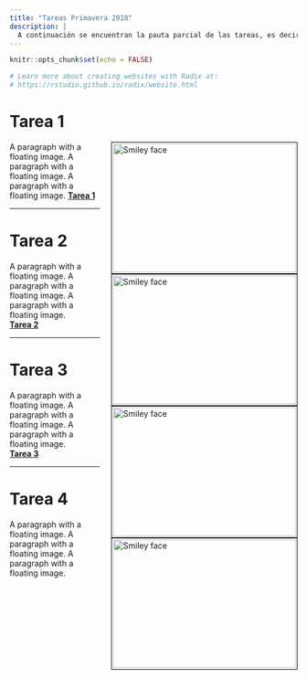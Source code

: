 ```yaml
---
title: "Tareas Primavera 2018"
description: |
  A continuación se encuentran la pauta parcial de las tareas, es decir, solo el código. El código tanto de la página en Redix como el R Markdown se encuentran en github. 
---
```


```r
knitr::opts_chunk$set(echo = FALSE)

# Learn more about creating websites with Radix at:
# https://rstudio.github.io/radix/website.html

```

# Tarea 1

<p>
<img src="images/cover_hw1.jpg" alt="Smiley face" style="float: right; width:320px; height:225px; margin-bottom: 0px 10px;
margin-left: 20px ; border: solid black 1px; padding: 2px">
A paragraph with a floating image. A paragraph with a floating image. A paragraph with a floating image.
[**Tarea 1**](spring_2018//homeworks/HW1/HWS1.html)
</p>

---

# Tarea 2 

<p>
<img src="images/images_hw2.png" alt="Smiley face" style="float: right; width:320px; height:225px; margin-bottom: 0px 10px;
margin-left: 20px ; border: solid black 1px; padding: 2px">
A paragraph with a floating image. A paragraph with a floating image. A paragraph with a floating image.  
[**Tarea 2**](spring_2018/homeworks/HW2/HWS2.html)
</p>

---

# Tarea 3

<p>
<img src="images/images_hw3.png" alt="Smiley face" style="float: right; width:320px; height:225px; margin-bottom: 0px 10px;
margin-left: 20px ; border: solid black 1px; padding: 2px">
A paragraph with a floating image. A paragraph with a floating image. A paragraph with a floating image.  
[**Tarea 3**](spring_2018/homeworks/HW3/HWS3.html)
</p>

---

# Tarea 4

<p>
<img src="images/tarea_1.jpg" alt="Smiley face" style="float: right; width:320px; height:225px; margin-bottom: 0px 10px;
margin-left: 20px ; border: solid black 1px; padding: 2px">
A paragraph with a floating image. A paragraph with a floating image. A paragraph with a floating image.  
</p>

